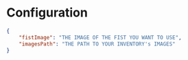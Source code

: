 # Configuration

```json
{
    "fistImage": "THE IMAGE OF THE FIST YOU WANT TO USE",
    "imagesPath": "THE PATH TO YOUR INVENTORY's IMAGES"
}
```